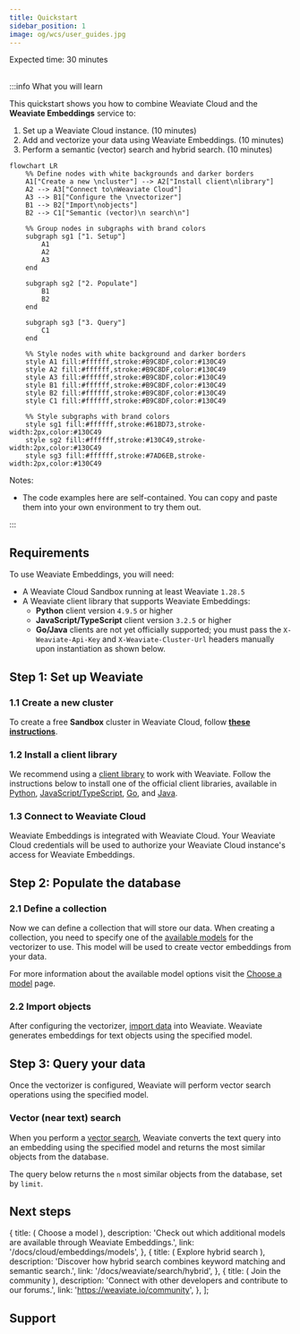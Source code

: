 ```yaml
---
title: Quickstart
sidebar_position: 1
image: og/wcs/user_guides.jpg
---
```



<span class="badge badge--secondary">Expected time: 30 minutes</span>
<br />
<br />

:::info What you will learn

This quickstart shows you how to combine Weaviate Cloud and the **Weaviate Embeddings** service to:

1. Set up a Weaviate Cloud instance. (10 minutes)
2. Add and vectorize your data using Weaviate Embeddings. (10 minutes)
3. Perform a semantic (vector) search and hybrid search. (10 minutes)

```mermaid
flowchart LR
    %% Define nodes with white backgrounds and darker borders
    A1["Create a new \ncluster"] --> A2["Install client\nlibrary"]
    A2 --> A3["Connect to\nWeaviate Cloud"]
    A3 --> B1["Configure the \nvectorizer"]
    B1 --> B2["Import\nobjects"]
    B2 --> C1["Semantic (vector)\n search\n"]

    %% Group nodes in subgraphs with brand colors
    subgraph sg1 ["1. Setup"]
        A1
        A2
        A3
    end

    subgraph sg2 ["2. Populate"]
        B1
        B2
    end

    subgraph sg3 ["3. Query"]
        C1
    end

    %% Style nodes with white background and darker borders
    style A1 fill:#ffffff,stroke:#B9C8DF,color:#130C49
    style A2 fill:#ffffff,stroke:#B9C8DF,color:#130C49
    style A3 fill:#ffffff,stroke:#B9C8DF,color:#130C49
    style B1 fill:#ffffff,stroke:#B9C8DF,color:#130C49
    style B2 fill:#ffffff,stroke:#B9C8DF,color:#130C49
    style C1 fill:#ffffff,stroke:#B9C8DF,color:#130C49

    %% Style subgraphs with brand colors
    style sg1 fill:#ffffff,stroke:#61BD73,stroke-width:2px,color:#130C49
    style sg2 fill:#ffffff,stroke:#130C49,stroke-width:2px,color:#130C49
    style sg3 fill:#ffffff,stroke:#7AD6EB,stroke-width:2px,color:#130C49
```

Notes:

- The code examples here are self-contained. You can copy and paste them into your own environment to try them out.

:::

## Requirements

To use Weaviate Embeddings, you will need:
<!-- TODO[g-despot]: Update prerequisites with correct client versions -->
- A Weaviate Cloud Sandbox running at least Weaviate `1.28.5`
- A Weaviate client library that supports Weaviate Embeddings:
  - **Python** client version `4.9.5` or higher
  - **JavaScript/TypeScript** client version `3.2.5` or higher
  - **Go/Java** clients are not yet officially supported; you must pass the `X-Weaviate-Api-Key` and `X-Weaviate-Cluster-Url` headers manually upon instantiation as shown below.

## Step 1: Set up Weaviate

### 1.1 Create a new cluster

To create a free **Sandbox** cluster in Weaviate Cloud, follow **[these instructions](/docs/cloud/manage-clusters/create#create-a-cluster)**.


<LatestWeaviateVersion />

### 1.2 Install a client library

We recommend using a [client library](/docs/weaviate/client-libraries) to work with Weaviate. Follow the instructions below to install one of the official client libraries, available in [Python](/docs/weaviate/client-libraries/python), [JavaScript/TypeScript](/docs/weaviate/client-libraries/typescript), [Go](/docs/weaviate/client-libraries/go), and [Java](/docs/weaviate/client-libraries/java).


<CodeClientInstall />

### 1.3 Connect to Weaviate Cloud

Weaviate Embeddings is integrated with Weaviate Cloud. Your Weaviate Cloud credentials will be used to authorize your Weaviate Cloud instance's access for Weaviate Embeddings.

<Tabs groupId="languages">
  <TabItem value="py" label="Python API v4">
    <FilteredTextBlock
      text={PyConnect}
      startMarker="# START WeaviateInstantiation"
      endMarker="# END WeaviateInstantiation"
      language="py"
    />
  </TabItem>
  <TabItem value="js" label="JS/TS API v3">
    <FilteredTextBlock
      text={TSConnect}
      startMarker="// START WeaviateInstantiation"
      endMarker="// END WeaviateInstantiation"
      language="ts"
    />
  </TabItem>
  <TabItem value="go" label="Go">
    <FilteredTextBlock
      text={GoConnect}
      startMarker="// START WeaviateInstantiation"
      endMarker="// END WeaviateInstantiation"
      language="goraw"
    />
  </TabItem>
  <TabItem value="java" label="Java">
    <FilteredTextBlock
      text={JavaConnect}
      startMarker="// START WeaviateInstantiation"
      endMarker="// END WeaviateInstantiation"
      language="javaraw"
    />
  </TabItem>
</Tabs>

## Step 2: Populate the database

### 2.1 Define a collection

Now we can define a collection that will store our data. When creating a collection, you need to specify one of the [available models](/docs/cloud/embeddings/models) for the vectorizer to use. This model will be used to create vector embeddings from your data.

<Tabs groupId="languages">
  <TabItem value="py" label="Python API v4">
    <FilteredTextBlock
      text={PyCode}
      startMarker="# START SnowflakeArcticEmbedLV20"
      endMarker="# END SnowflakeArcticEmbedLV20"
      language="py"
    />
  </TabItem>
  <TabItem value="js" label="JS/TS API v3">
    <FilteredTextBlock
      text={TSCode}
      startMarker="// START SnowflakeArcticEmbedLV20"
      endMarker="// END SnowflakeArcticEmbedLV20"
      language="ts"
    />
  </TabItem>
  <TabItem value="go" label="Go">
    <FilteredTextBlock
      text={GoCode}
      startMarker="// START SnowflakeArcticEmbedLV20"
      endMarker="// END SnowflakeArcticEmbedLV20"
      language="goraw"
    />
  </TabItem>
  <TabItem value="java" label="Java">
    <FilteredTextBlock
      text={JavaCode}
      startMarker="// START SnowflakeArcticEmbedLV20"
      endMarker="// END SnowflakeArcticEmbedLV20"
      language="java"
    />
  </TabItem>
</Tabs>

For more information about the available model options visit the [Choose a model](/docs/cloud/embeddings/models) page.

### 2.2 Import objects

After configuring the vectorizer, [import data](/docs/weaviate/manage-data/import.mdx) into Weaviate. Weaviate generates embeddings for text objects using the specified model.

<Tabs groupId="languages">
  <TabItem value="py" label="Python API v4">
    <FilteredTextBlock
      text={PyCode}
      startMarker="# START BatchImportExample"
      endMarker="# END BatchImportExample"
      language="py"
    />
  </TabItem>
  <TabItem value="js" label="JS/TS API v3">
    <FilteredTextBlock
      text={TSCode}
      startMarker="// START BatchImportExample"
      endMarker="// END BatchImportExample"
      language="ts"
    />
  </TabItem>
  <TabItem value="go" label="Go">
    <FilteredTextBlock
      text={GoCode}
      startMarker="// START BatchImportExample"
      endMarker="// END BatchImportExample"
      language="goraw"
    />
  </TabItem>
  <TabItem value="java" label="Java">
    <FilteredTextBlock
      text={JavaImportQueries}
      startMarker="// START BatchImportExample"
      endMarker="// END BatchImportExample"
      language="java"
    />
  </TabItem>
</Tabs>

## Step 3: Query your data

Once the vectorizer is configured, Weaviate will perform vector search operations using the specified model.

### Vector (near text) search

When you perform a [vector search](/docs/weaviate/search/similarity.md#search-with-text), Weaviate converts the text query into an embedding using the specified model and returns the most similar objects from the database.

The query below returns the `n` most similar objects from the database, set by `limit`.

<Tabs groupId="languages">
  <TabItem value="py" label="Python API v4">
    <FilteredTextBlock
      text={PyCode}
      startMarker="# START NearTextExample"
      endMarker="# END NearTextExample"
      language="py"
    />
  </TabItem>
  <TabItem value="js" label="JS/TS API v3">
    <FilteredTextBlock
      text={TSCode}
      startMarker="// START NearTextExample"
      endMarker="// END NearTextExample"
      language="ts"
    />
  </TabItem>
  <TabItem value="go" label="Go">
    <FilteredTextBlock
      text={GoCode}
      startMarker="// START NearTextExample"
      endMarker="// END NearTextExample"
      language="goraw"
    />
  </TabItem>
  <TabItem value="java" label="Java">
    <FilteredTextBlock
      text={JavaImportQueries}
      startMarker="// START NearTextExample"
      endMarker="// END NearTextExample"
      language="java"
    />
  </TabItem>
</Tabs>

## Next steps


  {
    title: (
      <span>
        <i className="fa fa-list-alt" aria-hidden="true"></i> Choose a model
      </span>
    ),
    description: 'Check out which additional models are available through Weaviate Embeddings.',
    link: '/docs/cloud/embeddings/models',
  },
  {
    title: (
      <span>
        <i className="fa fa-search" aria-hidden="true"></i> Explore hybrid search
      </span>
    ),
    description: 'Discover how hybrid search combines keyword matching and semantic search.',
    link: '/docs/weaviate/search/hybrid',
  },
  {
    title: (
      <span>
        <i className="fa fa-user-friends" aria-hidden="true"></i> Join the community
      </span>
    ),
    description: 'Connect with other developers and contribute to our forums.',
    link: 'https://weaviate.io/community',
  },
];

<NextSteps cards={cardsData} />

## Support


<SupportAndTrouble />
